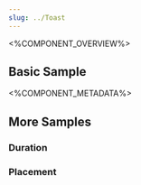 ```yaml
---
slug: ../Toast
---
```



<%COMPONENT_OVERVIEW%>

## Basic Sample
<Basic />

<%COMPONENT_METADATA%>

## More Samples

### Duration
<Duration />

### Placement
<Placement />
